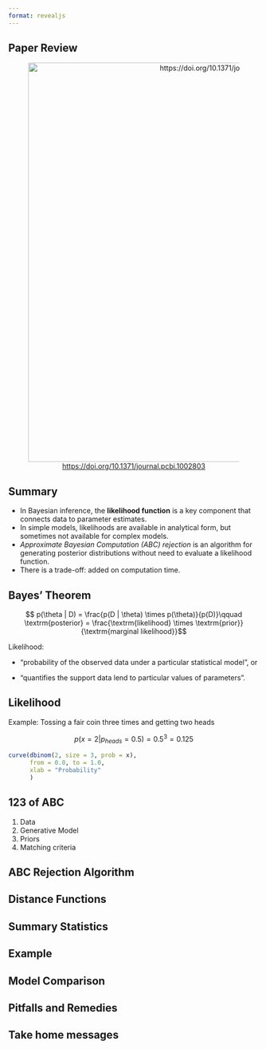 ```yaml
---
format: revealjs
---
```


## Paper Review

<center>

![<https://doi.org/10.1371/journal.pcbi.1002803>](figures/title-authors.png){width=800}

</center>


## Summary

- In Bayesian inference, the **likelihood function** is a key component that connects data to parameter estimates.
- In simple models, likelihoods are available in analytical form, but sometimes not available for complex models. 
- _Approximate Bayesian Computation (ABC) rejection_ is an algorithm for generating posterior distributions without need to evaluate a likelihood function.
- There is a trade-off: added on computation time.

## Bayes' Theorem


$$ p(\theta | D) = \frac{p(D | \theta) \times p(\theta)}{p(D)}\qquad \textrm{posterior} = \frac{\textrm{likelihood} \times \textrm{prior}}{\textrm{marginal likelihood}}$$

Likelihood: 

- "probability of the observed data under a particular statistical model", or

- "quantifies the support data lend to particular values of parameters".

## Likelihood

Example: Tossing a fair coin three times and getting two heads

$$p(x = 2 | p_{heads} = 0.5) = 0.5^3 = 0.125$$

```r
curve(dbinom(2, size = 3, prob = x), 
      from = 0.0, to = 1.0, 
      xlab = "Probability"
      )

```


## 123 of ABC

1. Data
2. Generative Model
3. Priors
4. Matching criteria

## ABC Rejection Algorithm

## Distance Functions


## Summary Statistics


## Example


## Model Comparison


## Pitfalls and Remedies


## Take home messages


